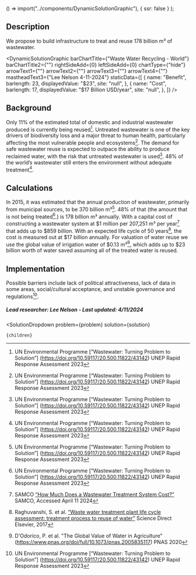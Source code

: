 
  () => import("../components/DynamicSolutionGraphic"),
  { ssr: false }
);


## Description
We propose to build infrastructure to treat and reuse 178 billion m³ of wastewater.

<DynamicSolutionGraphic
  barChartTitle={"Waste Water Recycling - World"}
  barChartTitle2={""}
  rightSideAdd={0}
  leftSideAdd={0}
  chartType={"hide"}
  arrowText1={""}
  arrowText2={""}
  arrowText3={""}
  arrowText4={""}
  mastheadText3={"Lee Nelson 4-11-2024"}
 staticData={[
    {
     name: "Benefit",
      barlength: 23,
      displayedValue: "$23",
      site: "null",
    },
    {
      name: "Cost",
      barlength: 17,
      displayedValue: "$17 Billion USD/year",
      site: "null",
    },
  ]}
/>


## Background
Only 11% of the estimated total of domestic and industrial wastewater produced is currently being reused[^”1”].
Untreated wastewater is one of the key drivers of biodiversity loss and a major threat to human health, particularly affecting the most vulnerable people and ecosystems[^”1”]. The demand for safe wastewater reuse is expected to outpace the ability to produce reclaimed water, with the risk that untreated wastewater is used[^”1”].
48% of the world’s wastewater still enters the environment without adequate treatment[^”1”].

## Calculations

In 2015, it was estimated that the annual production of wastewater, primarily from municipal sources, to be 370 billion m³[^”1”]. 48% of that (the amount that is not being treated[^”1”].) is 178 billion m³ annually. With a capital cost of constructing a wastewater system at $1 million per 207,251 m³ per year[^”2”] that adds up to $859 billion. With an expected life cycle of 50 years[^”3”], the cost is measured out at $17 billion annually.
For valuation of water reuse we use the global value of irrigation water of $0.13 m³[^”4”], which adds up to $23 billion worth of water saved assuming all of the treated water is reused.


## Implementation
Possible barriers include lack of political attractiveness, lack of data in some areas, social/cultural acceptance, and unstable governance and regulations[^”1”].

##### Lead researcher: Lee Nelson - Last updated: 4/11/2024

[^”1”]: UN Environmental Programme [“Wastewater: Turning Problem to Solution”] (https://doi.org/10.59117/20.500.11822/43142) UNEP Rapid Response Assessment 2023

[^”2”]: SAMCO [“How Much Does a Wastewater Treatment System Cost?”](https://samcotech.com/cost-wastewater-treatment-system/) SAMCO, Accessed April 11 2024

[^”3”]: Raghuvanshi, S. et al. [“Waste water treatment plant life cycle assessment: treatment process to reuse of water”](https://pdf.sciencedirectassets.com/) Science Direct Elsevier, 2017

[^”4”]: D'Odorico, P. et al. "The Global Value of Water in Agriculture"(https://www.pnas.org/doi/full/10.1073/pnas.2005835117) PNAS 2020



  <SolutionDropdown 
    problem={problem} 
    solution={solution}
  >
    {children}
  </SolutionDropdown>